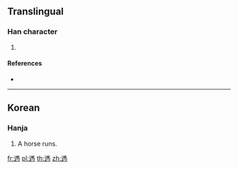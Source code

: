 {{character info/new}}
==Translingual==

===Han character===
{{Han char|rn=162|rad=辵|as=10|sn=14|four=|canj=YSQF}}

# {{defn|Han|sort=辵10}}

====References====
* {{Han ref|kx=1263.251|dj=1759.011|hdz=63869.061|uh=9064|ud=36964}}

----

==Korean==

===Hanja===
{{ko-hanja|hangeul=[[휭]]|eumhun=[[달리다|달릴]]|rv=hwing|mr=hwing|y=hwuyng|ehrv=dallil|ehmr=tallil|ehy=tallil}}

# A horse runs.

[[fr:遤]]
[[pl:遤]]
[[th:遤]]
[[zh:遤]]